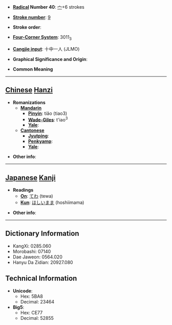* '''[[Wiktionary:Chinese radical index| Radical]] Number 40''': [[Wiktionary:Chinese radical index 宀|宀]]+6 strokes

* '''[[Wiktionary:Chinese total strokes index|Stroke number]]''': [[Wiktionary:Chinese total strokes index 9|9]]

* '''Stroke order''': 

* '''[[Wiktionary:Chinese four corner index|Four-Corner System]]''': 3011<sub>3</sub>

* '''[[Wiktionary:Chinese Cangjie index|Cangjie input]]''': 十中一人 (JLMO)

* '''Graphical Significance and Origin''': 

* '''Common Meaning'''

----

== [[Chinese]] [[Hanzi]] ==

* '''Romanizations'''
** '''[[Mandarin]]'''
*** '''[[Pinyin]]''': tiǎo (tiao3)
*** '''[[Wade-Giles]]''': t'iao<sup>3</sup>
*** '''[[Yale]]''': 
** '''[[Cantonese]]'''
*** '''[[Jyutping]]''':
*** '''[[Penkyamp]]''': 
*** '''[[Yale]]''': 

* '''Other info''': 

----

== [[Japanese]] [[Kanji]] ==

* '''Readings'''
** '''[[On]]''': [[てわ]] (tewa)
** '''[[Kun]]''': [[ほしいまま]] (hoshiimama)

* '''Other info''':  

----

== Dictionary Information ==

* KangXi: 0285.060
* Morobashi: 07140
* Dae Jaweon: 0564.020
* Hanyu Da Zidian: 20927.080

== Technical Information ==

* '''Unicode''':
** Hex: 5BA8
** Decimal: 23464
* '''Big5''':
** Hex: CE77
** Decimal: 52855